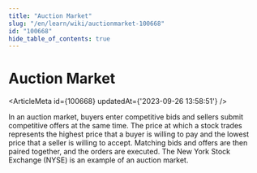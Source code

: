 ```yaml
---
title: "Auction Market"
slug: "/en/learn/wiki/auctionmarket-100668"
id: "100668"
hide_table_of_contents: true
---
```



# Auction Market

<ArticleMeta id={100668} updatedAt={'2023-09-26 13:58:51'} />
<div className='border-solid border-b border-t-0 my-4 border-[var(--ifm-color-gray-300)]' />

In an auction market, buyers enter competitive bids and sellers submit competitive offers at the same time. The price at which a stock trades represents the highest price that a buyer is willing to pay and the lowest price that a seller is willing to accept. Matching bids and offers are then paired together, and the orders are executed. The New York Stock Exchange (NYSE) is an example of an auction market.
